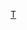 {{Navbox
|listclass=hlist
|name = 東京迪士尼海洋
|title = [[東京迪士尼海洋|東京迪士尼海洋遊樂設施與娛樂表演]]
|state = {{{state|autocollapse}}}|

|group1 = [[東京迪士尼海洋#地中海港灣|地中海港灣]]
|list1 =
* 要塞探險
* 迪士尼海洋渡輪航線
* 威尼斯貢多拉遊船
* 密西哥傳奇
* [[幻想奇观烟花大汇演]]

|group2 = [[東京迪士尼海洋#神秘島|神秘島]]
|list2 =
* [[地心探險之旅]]
* [[海底兩萬哩]]

|group3 = [[東京迪士尼海洋#美人魚礁湖|美人魚礁湖]]
|list3 =
* {{link-ja|艾莉兒的迎賓洞窟|アリエルのグロット}}
* 小胖的飛魚雲霄飛車
* {{link-en|史卡托的寄居蟹|Scuttle%27s_Scooters}}
* 美人魚礁湖劇場
* {{link-en|跳躍水母|Jumpin%27_Jellyfish}}
* 河豚氣球競賽
* 旋轉海藻杯
* 艾莉兒遊樂場

|group4 = [[東京迪士尼海洋#阿拉伯海岸|阿拉伯海岸]]
|list4 =
* {{link-ja|阿拉丁的飛天魔毯|アラジンのマジック・カーペット|茉莉公主的飛天魔毯}}
* 神燈劇場
* 沙漠商隊旋轉木馬
* [[辛巴达传奇之旅]]

|group5 = [[東京迪士尼海洋#失落河三角洲|失落河三角洲]]
|list5 =
* [[印第安納瓊斯冒險旅程：水晶骷髏頭魔宮]]
* {{link-ja|迪士尼海洋渡輪航線|ディズニーシー・トランジットスチーマーライン}}
* [[忿怒雙神]]
* 致候吾友迎賓船塢
* 米奇與好友的迎賓小徑

|group6 = [[東京迪士尼海洋#發現港|發現港]]
|list6 =
* {{link-ja|水上逗趣船|アクアトピア}}
* {{link-ja|風暴騎士|ストームライダー}}
* [[迪士尼海洋電氣化鐵路]]

|group7 = [[東京迪士尼海洋#美國海濱|美國海濱]]
|list7 =
* [[玩具總動員瘋狂遊戲屋]]
* {{link-ja|龜龜漫談|タートル・トーク}}
* [[驚魂古塔]]
* {{link-ja|大都會交通工具|ビッグシティ・ヴィークル}}
* [[迪士尼海洋電氣化鐵路]]
* {{link-ja|迪士尼海洋渡輪航線|ディズニーシー・トランジットスチーマーライン}}

|group8 = 娛樂表演
|list8 =
* 空中迪士尼魔法
* [[開筳宴客]]
* 動感大樂團
* [[摯友達菲]]
* 神秘節奏
}}<noinclude>
{{collapsible option}}
[[Category:迪士尼主題樂園模板|T]]
</noinclude>
